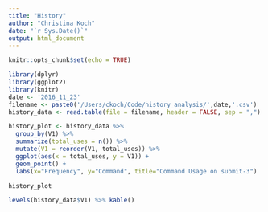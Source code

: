 ```yaml
---
title: "History"
author: "Christina Koch"
date: "`r Sys.Date()`"
output: html_document
---
```


```r
knitr::opts_chunk$set(echo = TRUE)
```

```r
library(dplyr)
library(ggplot2)
library(knitr)
date <- '2016_11_23'
filename <- paste0('/Users/ckoch/Code/history_analysis/',date,'.csv')
history_data <- read.table(file = filename, header = FALSE, sep = ",")
```

```r
history_plot <- history_data %>% 
  group_by(V1) %>%
  summarize(total_uses = n()) %>% 
  mutate(V1 = reorder(V1, total_uses)) %>% 
  ggplot(aes(x = total_uses, y = V1)) + 
  geom_point() + 
  labs(x="Frequency", y="Command", title="Command Usage on submit-3")

history_plot
```

```r
levels(history_data$V1) %>% kable()
```